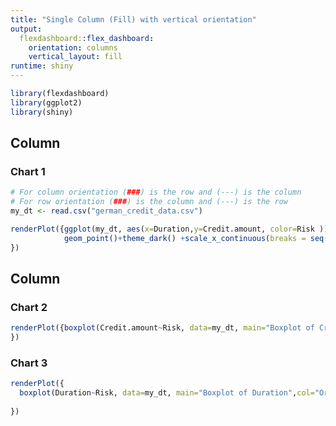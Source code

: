 ```yaml
---
title: "Single Column (Fill) with vertical orientation"
output: 
  flexdashboard::flex_dashboard:
    orientation: columns
    vertical_layout: fill
runtime: shiny
---
```


```r
library(flexdashboard)
library(ggplot2)
library(shiny)
```


Column {data-width=600}
-----------------------------------------------------------------------

### Chart 1

```r
# For column orientation (###) is the row and (---) is the column
# For row orientation (###) is the column and (---) is the row
my_dt <- read.csv("german_credit_data.csv")

renderPlot({ggplot(my_dt, aes(x=Duration,y=Credit.amount, color=Risk )) +labs(title = "History of Previous Loan Applicants", x="Duration (Month)", y="Credit Amount (#)")+
            geom_point()+theme_dark() +scale_x_continuous(breaks = seq(0,90,by=6))
})
```

Column {data-width=400}
-----------------------------------------------------------------------

### Chart 2

```r
renderPlot({boxplot(Credit.amount~Risk, data=my_dt, main="Boxplot of Credit Amount",col="Green")
})
```

### Chart 3

```r
renderPlot({
  boxplot(Duration~Risk, data=my_dt, main="Boxplot of Duration",col="Orange")
  
})
```

